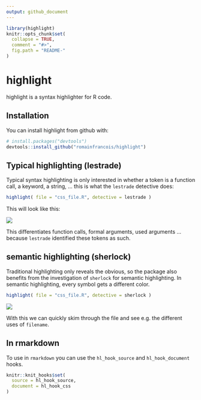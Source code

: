 ```yaml
---
output: github_document
---
```


```r
library(highlight)
knitr::opts_chunk$set(
  collapse = TRUE,
  comment = "#>",
  fig.path = "README-"
)
```

# highlight

highlight is a syntax highlighter for R code. 

## Installation

You can install highlight from github with:

```r
# install.packages("devtools")
devtools::install_github("romainfrancois/highlight")
```

## Typical highlighting (lestrade)

Typical syntax highlighting is only interested in whether a token is a function 
call, a keyword, a string, ... this is what the `lestrade` detective does:

```r
highlight( file = "css_file.R", detective = lestrade )
```

This will look like this: 

![](img/lestrade.png)

This differentiates <span class="functioncall">function calls</span>, 
<span class="symbol_formalargs">formal arguments</span>,  <span class="symbol_argument">used arguments</span> ... 
because `lestrade` identified these tokens as such. 

## semantic highlighting (sherlock)

Traditional highlighting only reveals the obvious, so the package also benefits from 
the investigation of `sherlock` for semantic highlighting. In semantic highlighting, 
every symbol gets a different color. 

```r
highlight( file = "css_file.R", detective = sherlock )
```

![](img/sherlock.png)


With this we can quickly skim through the file and see e.g. the different uses of `filename`. 

## In rmarkdown

To use in `rmarkdown` you can use the `hl_hook_source` and `hl_hook_document` hooks. 

```r
knitr::knit_hooks$set( 
  source = hl_hook_source, 
  document = hl_hook_css
)
```
